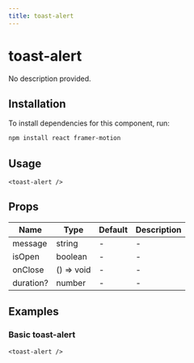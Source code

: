 ```yaml
---
title: toast-alert
---
```


# toast-alert

No description provided.

## Installation
To install dependencies for this component, run:
```bash
npm install react framer-motion
```

## Usage
```tsx
<toast-alert />
```

## Props
| Name      | Type     | Default | Description                 |
|-----------|----------|---------|-----------------------------|
| message | string | - | - |
| isOpen | boolean | - | - |
| onClose | () => void | - | - |
| duration? | number | - | - |

## Examples

### Basic toast-alert
```tsx
<toast-alert />
```

